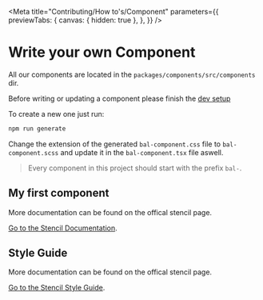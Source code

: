 
<Meta
  title="Contributing/How to's/Component"
  parameters={{
    previewTabs: {
      canvas: { hidden: true },
    },
  }}
/>

# Write your own Component

All our components are located in the `packages/components/src/components` dir.

Before writing or updating a component please finish the [dev setup](/components/contributing/installation.html)

To create a new one just run:

```bash
npm run generate
```

Change the extension of the generated `bal-component.css` file to `bal-component.scss` and update it in the `bal-component.tsx` file aswell.

> Every component in this project should start with the prefix `bal-`.

## My first component

More documentation can be found on the offical stencil page.

[Go to the Stencil Documentation](https://stenciljs.com/docs/my-first-component).

## Style Guide

More documentation can be found on the offical stencil page.

[Go to the Stencil Style Guide](https://stenciljs.com/docs/style-guide).
